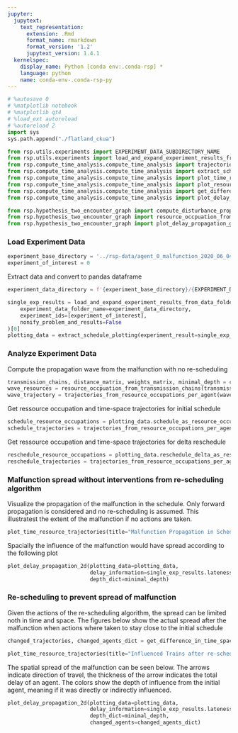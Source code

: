 ```yaml
---
jupyter:
  jupytext:
    text_representation:
      extension: .Rmd
      format_name: rmarkdown
      format_version: '1.2'
      jupytext_version: 1.4.1
  kernelspec:
    display_name: Python [conda env:.conda-rsp] *
    language: python
    name: conda-env-.conda-rsp-py
---
```


```python
# %autosave 0
# %matplotlib notebook
# %matplotlib qt4
# %load_ext autoreload
# %autoreload 2
import sys
sys.path.append("./flatland_ckua")

from rsp.utils.experiments import EXPERIMENT_DATA_SUBDIRECTORY_NAME
from rsp.utils.experiments import load_and_expand_experiment_results_from_data_folder
from rsp.compute_time_analysis.compute_time_analysis import trajectories_from_resource_occupations_per_agent
from rsp.compute_time_analysis.compute_time_analysis import extract_schedule_plotting
from rsp.compute_time_analysis.compute_time_analysis import plot_time_resource_trajectories
from rsp.compute_time_analysis.compute_time_analysis import plot_resource_time_diagrams
from rsp.compute_time_analysis.compute_time_analysis import get_difference_in_time_space_trajectories
from rsp.compute_time_analysis.compute_time_analysis import plot_delay_propagation_2d

from rsp.hypothesis_two_encounter_graph import compute_disturbance_propagation_graph
from rsp.hypothesis_two_encounter_graph import resource_occpuation_from_transmission_chains
from rsp.hypothesis_two_encounter_graph import plot_delay_propagation_graph

```

### Load Experiment Data

```python
experiment_base_directory = '../rsp-data/agent_0_malfunction_2020_06_04T19_17_28/'
experiment_of_interest = 0
```

Extract data and convert to pandas dataframe

```python
experiment_data_directory = f'{experiment_base_directory}/{EXPERIMENT_DATA_SUBDIRECTORY_NAME}'

single_exp_results = load_and_expand_experiment_results_from_data_folder(
    experiment_data_folder_name=experiment_data_directory,
    experiment_ids=[experiment_of_interest],
    nonify_problem_and_results=False
)[0]
plotting_data = extract_schedule_plotting(experiment_result=single_exp_results)
```

### Analyze Experiment Data

Compute the propagation wave from the malfunction with no re-scheduling

```python
transmission_chains, distance_matrix, weights_matrix, minimal_depth = compute_disturbance_propagation_graph(experiment_result=single_exp_results)
wave_resources = resource_occpuation_from_transmission_chains(transmission_chains)
wave_trajectory = trajectories_from_resource_occupations_per_agent(wave_resources,plotting_data.plotting_information)
```

Get ressource occupation and time-space trajectories for initial schedule

```python
schedule_resource_occupations = plotting_data.schedule_as_resource_occupations.sorted_resource_occupations_per_agent
schedule_trajectories = trajectories_from_resource_occupations_per_agent(schedule_resource_occupations,plotting_data.plotting_information)
```

Get ressource occupation and time-space trajectories for delta reschedule

```python
reschedule_resource_occupations = plotting_data.reschedule_delta_as_resource_occupations.sorted_resource_occupations_per_agent
reschedule_trajectories = trajectories_from_resource_occupations_per_agent(reschedule_resource_occupations,plotting_data.plotting_information)
```

### Malfunction spread without interventions from re-scheduling algorithm

Visualize the propagation of the malfunction in the schedule. Only forward propagation is considered and no re-scheduling is assumed. This illustratest the extent of the malfunction if no actions are taken.

```python
plot_time_resource_trajectories(title="Malfunction Propagation in Schedule",trajectories=schedule_trajectories,ranges=plotting_data.plotting_information.dimensions,malfunction=plotting_data.malfunction,malfunction_wave=wave_trajectory)
```

Spacially the influence of the malfunction would have spread according to the following plot

```python
plot_delay_propagation_2d(plotting_data=plotting_data,
                          delay_information=single_exp_results.lateness_delta_after_malfunction,
                          depth_dict=minimal_depth)
```

### Re-scheduling to prevent spread of malfunction

Given the actions of the re-scheduling algorithm, the spread can be limited noth in time and space. The figures below show the actual spread after the malfunction when actions where taken to stay close to the initial schedule

```python
changed_trajectories, changed_agents_dict = get_difference_in_time_space_trajectories(trajectories_a=schedule_trajectories, trajectories_b=reschedule_trajectories)
```

```python
plot_time_resource_trajectories(title="Influenced Trains after re-scheduling",trajectories=changed_trajectories,ranges=plotting_data.plotting_information.dimensions,malfunction=plotting_data.malfunction)
```

The spatial spread of the malfunction can be seen below. The arrows indicate direction of travel, the thickness of the arrow indicates the total delay of an agent. The colors show the depth of influence from the initial agent, meaning if it was directly or indirectly influenced.

```python
plot_delay_propagation_2d(plotting_data=plotting_data,
                          delay_information=single_exp_results.lateness_delta_after_malfunction, 
                          depth_dict=minimal_depth,
                          changed_agents=changed_agents_dict)
```

```python

```
